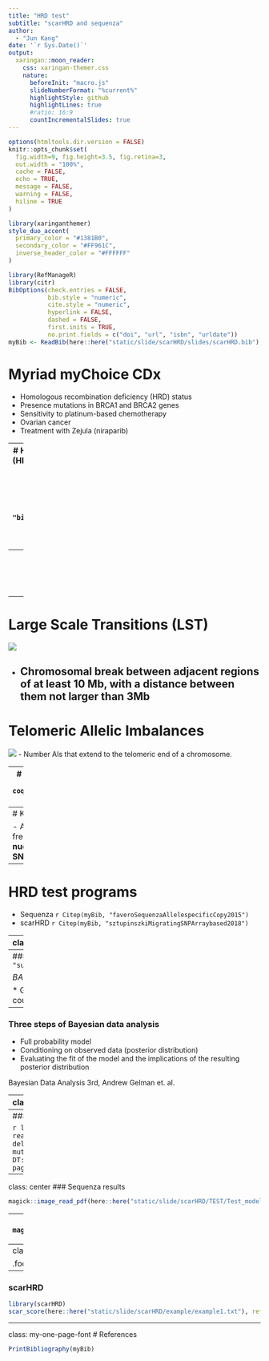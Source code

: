 ```yaml
---
title: "HRD test"
subtitle: "scarHRD and sequenza"  
author: 
  - "Jun Kang"
date: '`r Sys.Date()`'
output:
  xaringan::moon_reader:
    css: xaringan-themer.css
    nature:
      beforeInit: "macro.js"
      slideNumberFormat: "%current%"
      highlightStyle: github
      highlightLines: true
      #ratio: 16:9
      countIncrementalSlides: true
---
```

```r
options(htmltools.dir.version = FALSE)
knitr::opts_chunk$set(
  fig.width=9, fig.height=3.5, fig.retina=3,
  out.width = "100%",
  cache = FALSE,
  echo = TRUE,
  message = FALSE, 
  warning = FALSE,
  hiline = TRUE
)
```

```r
library(xaringanthemer)
style_duo_accent(
  primary_color = "#1381B0",
  secondary_color = "#FF961C",
  inverse_header_color = "#FFFFFF"
)
```

```r
library(RefManageR)
library(citr)
BibOptions(check.entries = FALSE,
           bib.style = "numeric",
           cite.style = "numeric",
           hyperlink = FALSE,
           dashed = FALSE,
           first.inits = TRUE,
           no.print.fields = c("doi", "url", "isbn", "urldate"))
myBib <- ReadBib(here::here("static/slide/scarHRD/slides/scarHRD.bib"), check = FALSE)
```

# Myriad myChoice CDx

- Homologous recombination deficiency (HRD) status
- Presence mutations in BRCA1 and BRCA2 genes
- Sensitivity to platinum-based chemotherapy
- Ovarian cancer
- Treatment with Zejula (niraparib)

---
# Homologous recombination deficiency (HRD)
 - Double-strand break 
 - Genomic scars
    - Large-scale loss of heterogeneity `r Citep(myBib, "abkevichPatternsGenomicLoss2012")`
    - Telomere allelic imbalance `r Citep(myBib, "birkbakTelomericAllelicImbalance2012")`
    - Large-scale state transition `r Citep(myBib, "popovaPloidyLargeScaleGenomic2012")`

---
# Loss of Heterozygosity (HRD-LOH)

![](https://raw.githubusercontent.com/sztup/scarHRD/master/inst/extdata/hrd-loh.svg)
-  Number of 15 Mb exceeding LOH regions which do not cover the whole chromosome.

---

# Large Scale Transitions (LST)

![](https://raw.githubusercontent.com/sztup/scarHRD/master/inst/extdata/lst.svg)

- Chromosomal break between adjacent regions of at least 10 Mb, with a distance between them not larger than 3Mb
---

# Telomeric Allelic Imbalances

![](https://raw.githubusercontent.com/sztup/scarHRD/master/inst/extdata/ntai.svg)
- Number AIs that extend to the telomeric end of a chromosome.

---
# HRD test as a companion diagnostics `r Citep(myBib, "ray-coquardOlaparibBevacizumabFirstLine2019")`
![:scale 60%](../img/nejmHRD.png)

---
# Key concepts

- Allele-specific copy number
  - Allele frequency of **heterozygous single nucleotide polymorphism (heterozygous SNP)**
  
---
# HRD test programs

- Sequenza `r Citep(myBib, "faveroSequenzaAllelespecificCopy2015")`
- scarHRD `r Citep(myBib, "sztupinszkiMigratingSNPArraybased2018")`

---
class: left
class: my-one-page-font

## Allele-specific copy number analysis of tumors `r Citep(myBib, "attiyehGenomicCopyNumber2009")`

.pull-left[![:scale 90%](../img/BAF.png)]
.pull-right[
- B allele frequency (BAF): relative quantity of the one allele compared to the other
- log R ratio (LRR): Total probe intensity of a given SNP relative to a canonical set of normal controls
- Loss of heterozygosity
- Allelic imbalances  

![:scale 80%](../img/CN.png)
]

---
### Allele frequency`r Citep(myBib, "sunComputationalApproachDistinguish2018")`

$BAF$ $=$ ${pV+1-p} \over {pC+2(1-p)}$  

* Given copy number (C)
* Variant allele count (V)
* Sample purity (p)

---
### Three steps of Bayesian data analysis  
- Full probability model
- Conditioning on observed data (posterior distribution)
- Evaluating the fit of the model and the implications of the resulting posterior distribution

Bayesian Data Analysis 3rd, Andrew Gelman et. al.

---
class: my-one-page-font
### Full probability model

$$
\begin{aligned}
 r_i & \sim & N\left(log_2 \frac{pC_i+2(1-p)}{p \psi+2(1-p)}, \sigma_{ri} \right)
\end{aligned}
$$

$$
\begin{aligned}
 f_i & \sim & N\left(\frac{pM_i+(1-p)}{pC_i+2(1-p)}, \sigma_{fi} \right)
\end{aligned}
$$

$$\psi = \frac{\sum_{i}(l_iC_i) }{\sum_{i}(l_i)}$$

- $r_i$ (log R ratio): Median-normalized log-ratio coverage of all exons within $S_i$
- $f_i$ (B allele frequency): MAF of SNPs within segment $S_i$
- $p$: Tumor purity
- $S_i$: Genomic segment
- $l_i$: Length of $S_i
- $C_i$: Copy number of $S_i$
- $M_i$: Copy number of minor alleles in $S_i$, $0 \leq M_i \leq S_i$
- $\psi$: Tumor ploidy of the sample

---
### Sequenza results

```r
library(tidyverse)
segmentsResults <- read_delim(here::here("static/slide/scarHRD/TEST/test_segments.txt"), delim = '\t')
segmentsResults <- segmentsResults %>%
  mutate(across(where(is.numeric), ~ round(., digits = 1)))
DT::datatable(segmentsResults,
              options=list(autoWidth = FALSE,
                           pageLength = 5,
                           scrollX = TRUE), 
              height = "300", 
              width = "1000")
```

---
class: center
### Sequenza results
```r
magick::image_read_pdf(here::here("static/slide/scarHRD/TEST/Test_model_fit.pdf"), pages = 1, density = 500)
```

---
class: center
### Sequenza results
```r
magick::image_read_pdf(here::here("static/slide/scarHRD/TEST/Test_genome_view.pdf"), pages = 1, density = 500)
```

---
class: center
### Sequenza results
```r
magick::image_read_pdf(here::here("static/slide/scarHRD/TEST/Test_CP_contours.pdf"), pages = 1, density = 500)
```

.footer[LPP: log-posterior probability]

---
### scarHRD
```r
library(scarHRD)
scar_score(here::here("static/slide/scarHRD/example/example1.txt"), reference = "grch38", chr.in.names = FALSE, seqz = FALSE)
```

---
class: my-one-page-font
# References

```r
PrintBibliography(myBib)
```

<style type="text/css">
.remark-slide-content {
    font-size: 32px;
    padding: 1em 4em 1em 4em;
}
.small-font {
  font-size: 28px;
}
.xsmall-font {
  font-size: 22px;
}
.my-one-page-font {
  font-size: 16px;
}
 {
    max-width: 100%;
}
</style>
